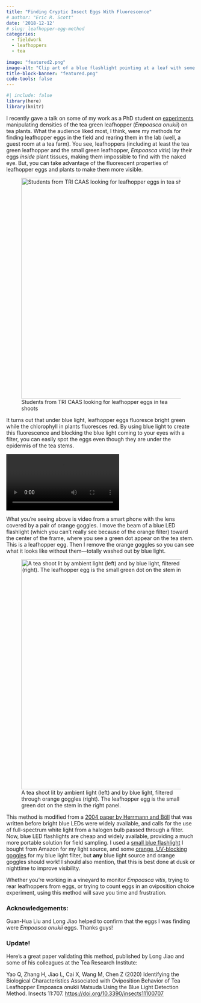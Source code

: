 ```yaml
---
title: "Finding Cryptic Insect Eggs With Fluorescence"
# author: "Eric R. Scott"
date: '2018-12-12'
# slug: leafhopper-egg-method
categories:
  - fieldwork
  - leafhoppers
  - tea
  
image: "featured2.png"
image-alt: "Clip art of a blue flashlight pointing at a leaf with some orange goggles in front.  There is a green dot on the leaf that shows through the lens of the goggles"
title-block-banner: "featured.png"
code-tools: false
---
```


```r
#| include: false
library(here)
library(knitr)
```

I recently gave a talk on some of my work as a PhD student on [experiments](http://www.ericrscott.com/project/climate-leafhopper-quality/) manipulating densities of the tea green leafhopper (*Empoasca onukii*) on tea plants.
What the audience liked most, I think, were my methods for finding leafhopper eggs in the field and rearing them in the lab (well, a guest room at a tea farm).
You see, leafhoppers (including at least the tea green leafhopper and the small green leafhopper, *Empoasca vitis*) lay their eggs *inside* plant tissues, making them impossible to find with the naked eye.
But, you can take advantage of the fluorescent properties of leafhopper eggs and plants to make them more visible.

![Students from TRI CAAS looking for leafhopper eggs in tea shoots](learning-SLEDA.jpeg){fig-alt="A man and a woman bent over looking at plant leaves with a blue flashlight while wearing orange goggles" fig-align="center" width="587"}

It turns out that under blue light, leafhopper eggs fluoresce bright green while the chlorophyll in plants fluoresces red.
By using blue light to create this fluorescence and blocking the blue light coming to your eyes with a filter, you can easily spot the eggs even though they are under the epidermis of the tea stems.

![](SLEDA.mp4)

What you're seeing above is video from a smart phone with the lens covered by a pair of orange goggles.
I move the beam of a blue LED flashlight (which you can't really see because of the orange filter) toward the center of the frame, where you see a green dot appear on the tea stem.
This is a leafhopper egg.
Then I remove the orange goggles so you can see what it looks like without them---totally washed out by blue light.

![A tea shoot lit by ambient light (left) and by blue light, filtered through orange goggles (right). The leafhopper egg is the small green dot on the stem in the right panel.](SLEDA-in-lab.png){fig-alt="A tea shoot with a black background (left) and the same shoot under different lighting on the right with a green dot appearing on the stem." fig-align="center" width="611"}

This method is modified from a [2004 paper by Herrmann and Böll](http://link.springer.com/10.1007/BF03356146) that was written before bright blue LEDs were widely available, and calls for the use of full-spectrum white light from a halogen bulb passed through a filter.
Now, blue LED flashlights are cheap and widely available, providing a much more portable solution for field sampling.
I used a [small blue flashlight](https://www.amazon.com/WAYLLSHINE-Flashlight-Adjustable-Camping-Activities/dp/B00WD0XFAW) I bought from Amazon for my light source, and some [orange, UV-blocking goggles](https://www.amazon.com/Uvex-S0360X-Ultra-spec-SCT-Orange-Anti-Fog/dp/B003OBZ64M/ref=sr_1_3?ie=UTF8&qid=1544637112&sr=8-3&keywords=uvex+orange+goggles) for my blue light filter, but **any** blue light source and orange goggles should work!
I should also mention, that this is best done at dusk or nighttime to improve visibility.

Whether you're working in a vineyard to monitor *Empoasca vitis*, trying to rear leafhoppers from eggs, or trying to count eggs in an oviposition choice experiment, using this method will save you time and frustration.

### Acknowledgements:

Guan-Hua Liu and Long Jiao helped to confirm that the eggs I was finding were *Empoasca onukii* eggs.
Thanks guys!

### Update!

Here's a great paper validating this method, published by Long Jiao and some of his colleagues at the Tea Research Institute:

Yao Q, Zhang H, Jiao L, Cai X, Wang M, Chen Z (2020) Identifying the Biological Characteristics Associated with Oviposition Behavior of Tea Leafhopper Empoasca onukii Matsuda Using the Blue Light Detection Method.
Insects 11:707.
<https://doi.org/10.3390/insects11100707>
